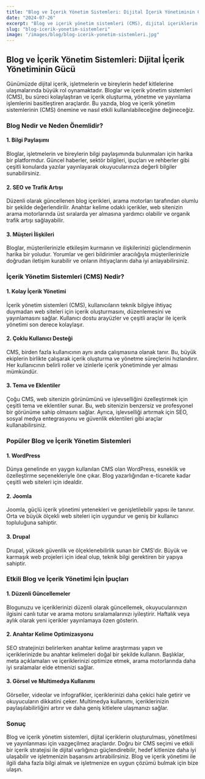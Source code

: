 ```yaml
---
title: "Blog ve İçerik Yönetim Sistemleri: Dijital İçerik Yönetiminin Gücü"
date: "2024-07-26"
excerpt: "Blog ve içerik yönetim sistemleri (CMS), dijital içeriklerin kolayca oluşturulması, yönetilmesi ve yayınlanması için kritik öneme sahiptir."
slug: "blog-icerik-yonetim-sistemleri"
image: "/images/blog/blog-icerik-yonetim-sistemleri.jpg"
---
```


## Blog ve İçerik Yönetim Sistemleri: Dijital İçerik Yönetiminin Gücü

Günümüzde dijital içerik, işletmelerin ve bireylerin hedef kitlelerine ulaşmalarında büyük rol oynamaktadır. Bloglar ve içerik yönetim sistemleri (CMS), bu süreci kolaylaştıran ve içerik oluşturma, yönetme ve yayınlama işlemlerini basitleştiren araçlardır. Bu yazıda, blog ve içerik yönetim sistemlerinin (CMS) önemine ve nasıl etkili kullanılabileceğine değineceğiz.

### Blog Nedir ve Neden Önemlidir?

#### 1. **Bilgi Paylaşımı**
Bloglar, işletmelerin ve bireylerin bilgi paylaşımında bulunmaları için harika bir platformdur. Güncel haberler, sektör bilgileri, ipuçları ve rehberler gibi çeşitli konularda yazılar yayınlayarak okuyucularınıza değerli bilgiler sunabilirsiniz.

#### 2. **SEO ve Trafik Artışı**
Düzenli olarak güncellenen blog içerikleri, arama motorları tarafından olumlu bir şekilde değerlendirilir. Anahtar kelime odaklı içerikler, web sitenizin arama motorlarında üst sıralarda yer almasına yardımcı olabilir ve organik trafik artışı sağlayabilir.

#### 3. **Müşteri İlişkileri**
Bloglar, müşterilerinizle etkileşim kurmanın ve ilişkilerinizi güçlendirmenin harika bir yoludur. Yorumlar ve geri bildirimler aracılığıyla müşterilerinizle doğrudan iletişim kurabilir ve onların ihtiyaçlarını daha iyi anlayabilirsiniz.

### İçerik Yönetim Sistemleri (CMS) Nedir?

#### 1. **Kolay İçerik Yönetimi**
İçerik yönetim sistemleri (CMS), kullanıcıların teknik bilgiye ihtiyaç duymadan web siteleri için içerik oluşturmasını, düzenlemesini ve yayınlamasını sağlar. Kullanıcı dostu arayüzler ve çeşitli araçlar ile içerik yönetimi son derece kolaylaşır.

#### 2. **Çoklu Kullanıcı Desteği**
CMS, birden fazla kullanıcının aynı anda çalışmasına olanak tanır. Bu, büyük ekiplerin birlikte çalışarak içerik oluşturma ve yönetme süreçlerini hızlandırır. Her kullanıcının belirli roller ve izinlerle içerik yönetiminde yer alması mümkündür.

#### 3. **Tema ve Eklentiler**
Çoğu CMS, web sitenizin görünümünü ve işlevselliğini özelleştirmek için çeşitli tema ve eklentiler sunar. Bu, web sitenizin benzersiz ve profesyonel bir görünüme sahip olmasını sağlar. Ayrıca, işlevselliği artırmak için SEO, sosyal medya entegrasyonu ve güvenlik eklentileri gibi araçlar kullanabilirsiniz.

### Popüler Blog ve İçerik Yönetim Sistemleri

#### 1. **WordPress**
Dünya genelinde en yaygın kullanılan CMS olan WordPress, esneklik ve özelleştirme seçenekleriyle öne çıkar. Blog yazarlığından e-ticarete kadar çeşitli web siteleri için idealdir.

#### 2. **Joomla**
Joomla, güçlü içerik yönetimi yetenekleri ve genişletilebilir yapısı ile tanınır. Orta ve büyük ölçekli web siteleri için uygundur ve geniş bir kullanıcı topluluğuna sahiptir.

#### 3. **Drupal**
Drupal, yüksek güvenlik ve ölçeklenebilirlik sunan bir CMS'dir. Büyük ve karmaşık web projeleri için ideal olup, teknik bilgi gerektiren bir yapıya sahiptir.

### Etkili Blog ve İçerik Yönetimi İçin İpuçları

#### 1. **Düzenli Güncellemeler**
Blogunuzu ve içeriklerinizi düzenli olarak güncellemek, okuyucularınızın ilgisini canlı tutar ve arama motoru sıralamalarınızı iyileştirir. Haftalık veya aylık olarak yeni içerikler yayınlamaya özen gösterin.

#### 2. **Anahtar Kelime Optimizasyonu**
SEO stratejinizi belirlerken anahtar kelime araştırması yapın ve içeriklerinizde bu anahtar kelimeleri doğal bir şekilde kullanın. Başlıklar, meta açıklamaları ve içeriklerinizi optimize etmek, arama motorlarında daha iyi sıralamalar elde etmenizi sağlar.

#### 3. **Görsel ve Multimedya Kullanımı**
Görseller, videolar ve infografikler, içeriklerinizi daha çekici hale getirir ve okuyucuların dikkatini çeker. Multimedya kullanımı, içeriklerinizin paylaşılabilirliğini artırır ve daha geniş kitlelere ulaşmanızı sağlar.

### Sonuç

Blog ve içerik yönetim sistemleri, dijital içeriklerin oluşturulması, yönetilmesi ve yayınlanması için vazgeçilmez araçlardır. Doğru bir CMS seçimi ve etkili bir içerik stratejisi ile dijital varlığınızı güçlendirebilir, hedef kitlenize daha iyi ulaşabilir ve işletmenizin başarısını artırabilirsiniz. Blog ve içerik yönetimi ile ilgili daha fazla bilgi almak ve işletmenize en uygun çözümü bulmak için bize ulaşın.

